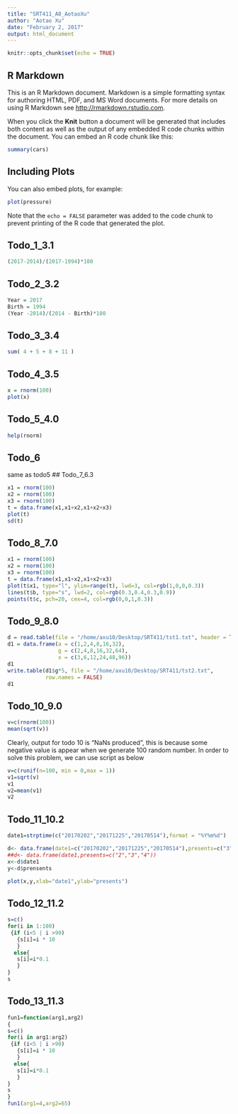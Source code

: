 ```yaml
---
title: "SRT411_A0_AotaoXu"
author: "Aotao Xu"
date: "February 2, 2017"
output: html_document
---
```


```r
knitr::opts_chunk$set(echo = TRUE)
```

## R Markdown

This is an R Markdown document. Markdown is a simple formatting syntax for authoring HTML, PDF, and MS Word documents. For more details on using R Markdown see <http://rmarkdown.rstudio.com>.

When you click the **Knit** button a document will be generated that includes both content as well as the output of any embedded R code chunks within the document. You can embed an R code chunk like this:

```r
summary(cars)
```

## Including Plots

You can also embed plots, for example:

```r
plot(pressure)
```

Note that the `echo = FALSE` parameter was added to the code chunk to prevent printing of the R code that generated the plot.

## Todo_1_3.1
```r
(2017-2014)/(2017-1994)*100
```
## Todo_2_3.2
```r
Year = 2017
Birth = 1994
(Year -2014)/(2014 - Birth)*100
```
## Todo_3_3.4
```r
sum( 4 + 5 + 8 + 11 )
```
## Todo_4_3.5
```r
x = rnorm(100)
plot(x)
```
## Todo_5_4.0
```r
help(rnorm)
```
## Todo_6
same as todo5
## Todo_7_6.3
```r
x1 = rnorm(100)
x2 = rnorm(100)
x3 = rnorm(100)
t = data.frame(x1,x1+x2,x1+x2+x3)
plot(t)
sd(t)
```
## Todo_8_7.0
```r
x1 = rnorm(100)
x2 = rnorm(100)
x3 = rnorm(100)
t = data.frame(x1,x1+x2,x1+x2+x3)
plot(t$x1, type="l", ylim=range(t), lwd=3, col=rgb(1,0,0,0.3))
lines(t$b, type="s", lwd=2, col=rgb(0.3,0.4,0.3,0.9))
points(t$c, pch=20, cex=4, col=rgb(0,0,1,0.3))
```
## Todo_9_8.0
```r
d = read.table(file = "/home/axu10/Desktop/SRT411/tst1.txt", header = TRUE)
d1 = data.frame(a = c(1,2,4,8,16,32),
                g = c(2,4,8,16,32,64),
                x = c(3,6,12,24,48,96))
d1
write.table(d1$g*5, file = "/home/axu10/Desktop/SRT411/tst2.txt", 
            row.names = FALSE)
d1
```
## Todo_10_9.0
```r
v=c(rnorm(100))
mean(sqrt(v))
```
Clearly, output for todo 10 is "NaNs produced", this is because some negative value is appear when we generate 100 random number. In order to solve this problem, we can use script as below
```r
v=c(runif(n=100, min = 0,max = 1))
v1=sqrt(v)
v1
v2=mean(v1)
v2
```
## Todo_11_10.2
```r
date1=strptime(c("20170202","20171225","20170514"),format = "%Y%m%d")

d<- data.frame(date1=c("20170202","20171225","20170514"),presents=c("3","3","4"))
##d<- data.frame(date1,presents=c("2","3","4"))
x<-d$date1
y<-d$prensents

plot(x,y,xlab="date1",ylab="presents")
```
## Todo_12_11.2
```r
s=c()
for(i in 1:100)
 {if (i<5 | i >90)
   {s[i]=i * 10
   }
  else{
   s[i]=i*0.1
   }
}
s
```
## Todo_13_11.3
```r
fun1=function(arg1,arg2)
{
s=c()
for(i in arg1:arg2)
 {if (i<5 | i >90)
   {s[i]=i * 10
   }
  else{
   s[i]=i*0.1
   }
}
s
}
fun1(arg1=4,arg2=65)
```
